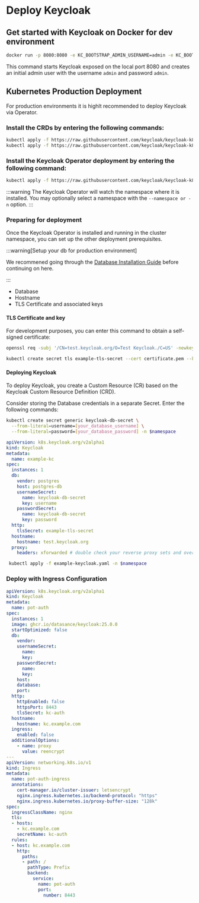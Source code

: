 # Deploy Keycloak


## Get started with Keycloak on Docker for dev environment

```bash
docker run -p 8080:8080 -e KC_BOOTSTRAP_ADMIN_USERNAME=admin -e KC_BOOTSTRAP_ADMIN_PASSWORD=admin quay.io/keycloak/keycloak:26.0.5 start-dev
```
This command starts Keycloak exposed on the local port 8080 and creates an initial admin user with the username `admin` and password `admin`.


## Kubernetes Production Deployment 

For production environments it is highlt recommended to deploy Keycloak via Operator. 

### Install the CRDs by entering the following commands:

```bash
kubectl apply -f https://raw.githubusercontent.com/keycloak/keycloak-k8s-resources/26.0.5/kubernetes/keycloaks.k8s.keycloak.org-v1.yml
kubectl apply -f https://raw.githubusercontent.com/keycloak/keycloak-k8s-resources/26.0.5/kubernetes/keycloakrealmimports.k8s.keycloak.org-v1.yml
```

### Install the Keycloak Operator deployment by entering the following command:

```bash
kubectl apply -f https://raw.githubusercontent.com/keycloak/keycloak-k8s-resources/26.0.5/kubernetes/kubernetes.yml
```

:::warning
The Keycloak Operator will watch the namespace where it is installed. You may optionally select a namespace with the `--namespace or -n` option.
::: 

### Preparing for deployment

Once the Keycloak Operator is installed and running in the cluster namespace, you can set up the other deployment prerequisites.

:::warning[Setup your db for production environment]
<p>We recommened going through the <a href="../platform-iam/database">Database Installation Guide</a> before continuing on here.</p>
::: 

- Database
- Hostname
- TLS Certificate and associated keys

#### TLS Certificate and key

For development purposes, you can enter this command to obtain a self-signed certificate:

```bash
openssl req -subj '/CN=test.keycloak.org/O=Test Keycloak./C=US' -newkey rsa:2048 -nodes -keyout key.pem -x509 -days 365 -out certificate.pem
```

```bash
kubectl create secret tls example-tls-secret --cert certificate.pem --key key.pem -n $namespace
```

#### Deploying Keycloak

To deploy Keycloak, you create a Custom Resource (CR) based on the Keycloak Custom Resource Definition (CRD).

Consider storing the Database credentials in a separate Secret. Enter the following commands:

```bash
kubectl create secret generic keycloak-db-secret \
  --from-literal=username=[your_database_username] \
  --from-literal=password=[your_database_password] -n $namespace
```

```yaml title="example-keycloak.yaml"
apiVersion: k8s.keycloak.org/v2alpha1
kind: Keycloak
metadata:
  name: example-kc
spec:
  instances: 1
  db:
    vendor: postgres
    host: postgres-db
    usernameSecret:
      name: keycloak-db-secret
      key: username
    passwordSecret:
      name: keycloak-db-secret
      key: password
  http:
    tlsSecret: example-tls-secret
  hostname:
    hostname: test.keycloak.org
  proxy:
    headers: xforwarded # double check your reverse proxy sets and overwrites the X-Forwarded-* headers

```

```bash
 kubectl apply -f example-keycloak.yaml -n $namespace
```


### Deploy with Ingress Configuration

```yaml
apiVersion: k8s.keycloak.org/v2alpha1
kind: Keycloak
metadata:
  name: pot-auth
spec:
  instances: 1
  image: ghcr.io/datasance/keycloak:25.0.0
  startOptimized: false
  db:
    vendor: 
    usernameSecret:
      name: 
      key: 
    passwordSecret:
      name: 
      key: 
    host:
    database: 
    port: 
  http:
    httpEnabled: false
    httpsPort: 8443
    tlsSecret: kc-auth
  hostname:
    hostname: kc.example.com
  ingress:
    enabled: false
  additionalOptions:
    - name: proxy
      value: reencrypt
---
apiVersion: networking.k8s.io/v1
kind: Ingress
metadata:
  name: pot-auth-ingress
  annotations:
    cert-manager.io/cluster-issuer: letsencrypt
    nginx.ingress.kubernetes.io/backend-protocol: "https"
    nginx.ingress.kubernetes.io/proxy-buffer-size: "128k"
spec:
  ingressClassName: nginx
  tls:
  - hosts:
    - kc.example.com
    secretName: kc-auth
  rules:
  - host: kc.example.com
    http:
      paths:
      - path: /
        pathType: Prefix
        backend:
          service:
            name: pot-auth
            port:
              number: 8443

```


<EditPageAdmonition />